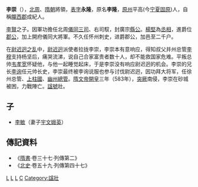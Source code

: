'''李崇'''（{{bd|536年||583年||catIdx=L}}），[[北周|北周]]、[[隋朝|隋朝]]將領，[[表字|表字]]'''永隆'''，原名'''李隆'''，[[原州|原州]]平高(今[[宁夏|宁夏]][[固原|固原]])人，自稱[[隴西郡|隴西郡]]成紀人。

[[李賢_(北周)|李賢]]之子。因軍功擔任北周[[儀同三司|儀同三司]]、右司馭，封廣宗[[縣公|縣公]]。[[楊堅|楊堅]]為[[丞相|丞相]]，進爵位[[郡公|郡公]]，加上開府儀同大將軍。不久任怀州刺史，进爵郡公，加邑至二千户。

在[[尉迟迥之乱|尉迟迥之乱]]中，[[尉迟迥|尉迟迥]]派使者拉拢李崇，李崇本有意响应，得知叔父并州总管[[李穆_(北朝)|李穆]]支持杨坚后，痛哭流涕，说自己合家富贵者数十人，却不能救国家危难。平叛总帅[[韦孝宽|韦孝宽]]怀疑他，与他一起睡觉起床，于是李崇没有响应尉迟迥的机会。李崇的兄长[[李询_(隋朝)|李询]]任元帅长史，李崇最终被李询说服也参与讨伐尉迟迥，因功拜大将军，任徐州总管、[[上柱國|上柱國]]、[[幽州|幽州]][[總管|總管]]。[[隋文帝|隋文帝]][[開皇|開皇]]三年（583年），[[突厥|突厥]]南侵，李崇在砂城被困，力戰陣亡。[[諡號|諡號]]壯。

== 子 ==
*[[李敏_(隋)|李敏]]（妻子[[宇文娥英|宇文娥英]]）

== 傳記資料 ==
*《[[隋書|隋書]]·卷三十七·列傳第二》
*《[[北史|北史]]·卷五十九·列傳第四十七》

[[Category:隋朝軍事人物|L]]
[[Category:北周官員|L]]
[[Category:宁夏人|L]]
[[Category:李姓|C]]
[[Category:諡壯|Category:諡壯]]